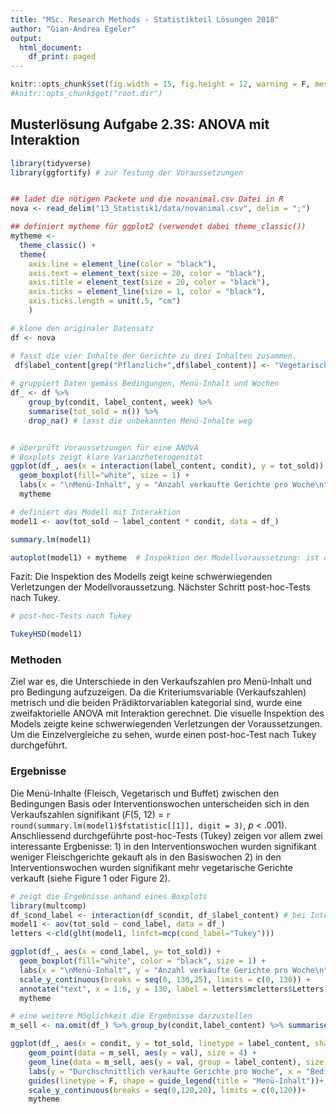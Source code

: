 ```yaml
---
title: "MSc. Research Methods - Statistikteil Lösungen 2018"
author: "Gian-Andrea Egeler"
output:
  html_document:
    df_print: paged
---
```


```r
knitr::opts_chunk$set(fig.width = 15, fig.height = 12, warning = F, message = F, fig.pos = 'H')
#knitr::opts_chunk$get("root.dir")

```


## Musterlösung Aufgabe 2.3S: ANOVA mit Interaktion

```r

library(tidyverse)
library(ggfortify) # zur Testung der Voraussetzungen


## ladet die nötigen Packete und die novanimal.csv Datei in R
nova <- read_delim("13_Statistik1/data/novanimal.csv", delim = ";")

## definiert mytheme für ggplot2 (verwendet dabei theme_classic())
mytheme <- 
  theme_classic() + 
  theme(
    axis.line = element_line(color = "black"), 
    axis.text = element_text(size = 20, color = "black"), 
    axis.title = element_text(size = 20, color = "black"), 
    axis.ticks = element_line(size = 1, color = "black"), 
    axis.ticks.length = unit(.5, "cm")
    )


```


```r
# klone den originaler Datensatz
df <- nova 

# fasst die vier Inhalte der Gerichte zu drei Inhalten zusammen.
 df$label_content[grep("Pflanzlich+",df$label_content)] <- "Vegetarisch"
 
# gruppiert Daten gemäss Bedingungen, Menü-Inhalt und Wochen
df_ <- df %>%
    group_by(condit, label_content, week) %>%
    summarise(tot_sold = n()) %>%
    drop_na() # lasst die unbekannten Menü-Inhalte weg


# überprüft Voraussetzungen für eine ANOVA
# Boxplots zeigt klare Varianzheterogenität
ggplot(df_, aes(x = interaction(label_content, condit), y = tot_sold)) +
  geom_boxplot(fill="white", size = 1) + 
  labs(x = "\nMenü-Inhalt", y = "Anzahl verkaufte Gerichte pro Woche\n") +
  mytheme

# definiert das Modell mit Interaktion
model1 <- aov(tot_sold ~ label_content * condit, data = df_)

summary.lm(model1)

autoplot(model1) + mytheme  # Inspektion der Modellvoraussetzung: ist ok
```

Fazit: Die Inspektion des Modells zeigt keine schwerwiegenden Verletzungen der Modellvoraussetzung. Nächster Schritt post-hoc-Tests nach Tukey.

```r
# post-hoc-Tests nach Tukey

TukeyHSD(model1)

```
### Methoden

Ziel war es, die Unterschiede in den Verkaufszahlen pro Menü-Inhalt und pro Bedingung aufzuzeigen. Da die Kriteriumsvariable (Verkaufszahlen) metrisch und die beiden Prädiktorvariablen kategorial sind, wurde eine zweifaktorielle ANOVA mit Interaktion gerechnet. Die visuelle Inspektion des Models zeigte keine schwerwiegenden Verletzungen der Voraussetzungen. Um die Einzelvergleiche zu sehen, wurde einen post-hoc-Test nach Tukey durchgeführt.  


### Ergebnisse
Die Menü-Inhalte (Fleisch, Vegetarisch und Buffet) zwischen den Bedingungen Basis oder Interventionswochen unterscheiden sich in den Verkaufszahlen signifikant (*F*(5, 12) = `r round(summary.lm(model1)$fstatistic[[1]], digit = 3)`, *p* < .001). Anschliessend durchgeführte post-hoc-Tests (Tukey) zeigen vor allem zwei interessante Ergbenisse: 1) in den Interventionswochen wurden signifikant weniger Fleischgerichte gekauft als in den Basiswochen 2) in den Interventionswochen wurden signifikant mehr vegetarische Gerichte verkauft (siehe Figure 1 oder Figure 2). 


```r

# zeigt die Ergebnisse anhand eines Boxplots
library(multcomp)
df_$cond_label <- interaction(df_$condit, df_$label_content) # bei Interaktionen gibt es diesen Trick, um bei den multiplen Vergleiche, die richtigen Buchstaben zu bekommen
model1 <- aov(tot_sold ~ cond_label, data = df_)
letters <-cld(glht(model1, linfct=mcp(cond_label="Tukey")))

ggplot(df_, aes(x = cond_label, y= tot_sold)) +
  geom_boxplot(fill="white", color = "black", size = 1) + 
  labs(x = "\nMenü-Inhalt", y = "Anzahl verkaufte Gerichte pro Woche\n") +
  scale_y_continuous(breaks = seq(0, 130,25), limits = c(0, 130)) +
  annotate("text", x = 1:6, y = 130, label = letters$mcletters$Letters, size = 8) +
  mytheme 
``` 



```r
# eine weitere Möglichkeit die Ergebnisse darzustellen
m_sell <- na.omit(df_) %>% group_by(condit,label_content) %>% summarise(val = mean(tot_sold)) # berechne die durchschnittlichen Verkaufszahlen pro Bedingung

ggplot(df_, aes(x = condit, y = tot_sold, linetype = label_content, shape = label_content)) + 
    geom_point(data = m_sell, aes(y = val), size = 4) +
    geom_line(data = m_sell, aes(y = val, group = label_content), size = 2) + 
    labs(y = "Durchschnittlich verkaufte Gerichte pro Woche", x = "Bedingungen") + 
    guides(linetype = F, shape = guide_legend(title = "Menü-Inhalt"))+
    scale_y_continuous(breaks = seq(0,120,20), limits = c(0,120))+
    mytheme
```
